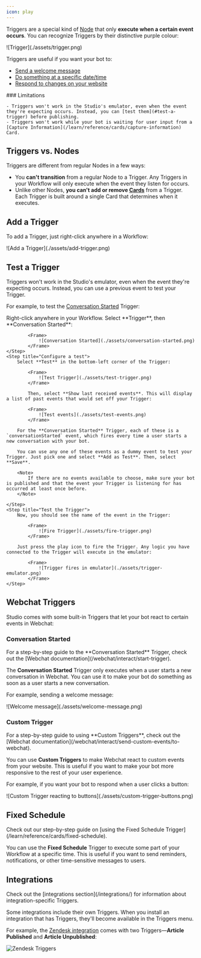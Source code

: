 ```yaml
---
icon: play
---
```


Triggers are a special kind of [Node](/learn/reference/nodes) that only **execute when a certain event occurs**. You can recognize Triggers by their distinctive purple colour:

<Frame>
![Trigger](./assets/trigger.png)
</Frame>

Triggers are useful if you want your bot to:

- [Send a welcome message](#conversation-started)
- [Do something at a specific date/time](#fixed-schedule)
- [Respond to changes on your website](#custom-trigger)

<Warning>
    ### Limitations

    - Triggers won't work in the Studio's emulator, even when the event they're expecting occurs. Instead, you can [test them](#test-a-trigger) before publishing.
    - Triggers won't work while your bot is waiting for user input from a [Capture Information](/learn/reference/cards/capture-information) Card.
</Warning>

## Triggers vs. Nodes

Triggers are different from regular Nodes in a few ways:

- You **can't transition** from a regular Node to a Trigger. Any Triggers in your Workflow will only execute when the event they listen for occurs.
- Unlike other Nodes, **you can't add or remove [Cards](/learn/reference/cards)** from a Trigger. Each Trigger is built around a single Card that determines when it executes.

## Add a Trigger

To add a Trigger, just right-click anywhere in a Workflow:

<Frame>
![Add a Trigger](./assets/add-trigger.png)
</Frame>

## Test a Trigger

Triggers won't work in the Studio's emulator, even when the event they're expecting occurs. Instead, you can use a previous event to test your Trigger.

For example, to test the [Conversation Started](#conversation-started) Trigger:

<Steps>
    <Step title="Add the Trigger to your Workflow">
        Right-click anywhere in your Workflow. Select **Trigger**, then **Conversation Started**:

            <Frame>
                ![Conversation Started](./assets/conversation-started.png)
            </Frame>
    </Step>
    <Step title="Configure a test">
        Select **Test** in the bottom-left corner of the Trigger:

            <Frame>
                ![Test Trigger](./assets/test-trigger.png)
            </Frame>

            Then, select **Show last received events**. This will display a list of past events that would set off your Trigger:

            <Frame>
                ![Test events](./assets/test-events.png)
            </Frame>

        For the **Conversation Started** Trigger, each of these is a `conversationStarted` event, which fires every time a user starts a new conversation with your bot.

        You can use any one of these events as a dummy event to test your Trigger. Just pick one and select **Add as Test**. Then, select **Save**.

        <Note>
            If there are no events available to choose, make sure your bot is published and that the event your Trigger is listening for has occurred at least once before.
        </Note>

    </Step>
    <Step title="Test the Trigger">
        Now, you should see the name of the event in the Trigger:

            <Frame>
                ![Fire Trigger](./assets/fire-trigger.png)
            </Frame>

        Just press the play icon to fire the Trigger. Any logic you have connected to the Trigger will execute in the emulator:

            <Frame>
                ![Trigger fires in emulator](./assets/trigger-emulator.png)
            </Frame>
    </Step>
</Steps>

## Webchat Triggers

Studio comes with some built-in Triggers that let your bot react to certain events in Webchat:

### Conversation Started

<Tip>
    For a step-by-step guide to the **Conversation Started** Trigger, check out the [Webchat documentation](/webchat/interact/start-trigger).
</Tip>

The **Conversation Started** Trigger only executes when a user starts a new conversation in Webchat. You can use it to make your bot do something as soon as a user starts a new conversation.

For example, sending a welcome message:

<Frame>
![Welcome message](./assets/welcome-message.png)
</Frame>

### Custom Trigger

<Tip>
    For a step-by-step guide to using **Custom Triggers**, check out the [Webchat documentation](/webchat/interact/send-custom-events/to-webchat).
</Tip>

You can use **Custom Triggers** to make Webchat react to custom events from your website. This is useful if you want to make your bot more responsive to the rest of your user experience.

For example, if you want your bot to respond when a user clicks a button:

<Frame>
![Custom Trigger reacting to buttons](./assets/custom-trigger-buttons.png)
</Frame>

## Fixed Schedule

<Tip>
   Check out our step-by-step guide on [using the Fixed Schedule Trigger](/learn/reference/cards/fixed-schedule).
</Tip>

You can use the **Fixed Schedule** Trigger to execute some part of your Workflow at a specific time. This is useful if you want to send reminders, notifications, or other time-sensitive messages to users.

## Integrations

<Tip>
    Check out the [integrations section](/integrations/) for information about integration-specific Triggers.
</Tip>

Some integrations include their own Triggers. When you install an integration that has Triggers, they'll become available in the Triggers menu.

For example, the [Zendesk integration](/integrations/integration-guides/zendesk) comes with two Triggers—**Article Published** and **Article Unpublished**:

<Frame>

![Zendesk Triggers](./assets/zendesk-triggers.png)

</Frame>
